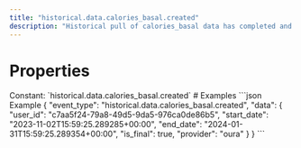 ```yaml
---
title: "historical.data.calories_basal.created"
description: "Historical pull of calories_basal data has completed and you can now pull data for this resource."
---
```

# Properties
<ResponseField name="event_type" type="const string" required="true">
Constant: `historical.data.calories_basal.created`
</ResponseField>
<ResponseField name="data" type="HistoricalDataCreated" required="true">
<Expandable title="HistoricalDataCreated" defaultOpen="true">
<ResponseField name="user_id" type="string" required="true">
</ResponseField>
<ResponseField name="start_date" type="string" required="true">
</ResponseField>
<ResponseField name="end_date" type="string" required="true">
</ResponseField>
<ResponseField name="is_final" type="boolean" required="true">
</ResponseField>
<ResponseField name="provider" type="string" required="true">
</ResponseField>
</Expandable>
</ResponseField>
# Examples
<CodeGroup>
```json Example
{
  "event_type": "historical.data.calories_basal.created",
  "data": {
    "user_id": "c7aa5f24-79a8-49d5-9da5-976ca0de86b5",
    "start_date": "2023-11-02T15:59:25.289285+00:00",
    "end_date": "2024-01-31T15:59:25.289354+00:00",
    "is_final": true,
    "provider": "oura"
  }
}
```
</CodeGroup>
